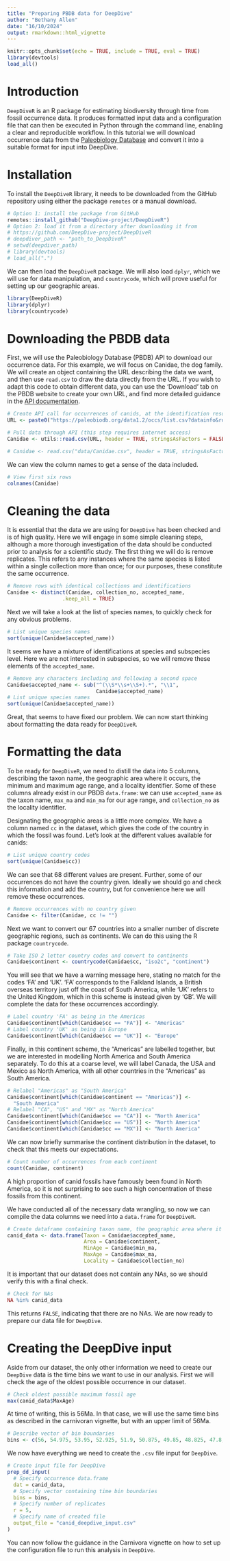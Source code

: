 ```yaml
---
title: "Preparing PBDB data for DeepDive"
author: "Bethany Allen"
date: "16/10/2024"
output: rmarkdown::html_vignette
---
```


```r
knitr::opts_chunk$set(echo = TRUE, include = TRUE, eval = TRUE)
library(devtools)
load_all()
```
  
# Introduction
    
`DeepDiveR` is an R package for estimating biodiversity through time from fossil occurrence data. It produces formatted input data and a configuration file that can then be executed in Python through the command line, enabling a clear and reproducible workflow. In this tutorial we will download occurrence data from the [Paleobiology Database](https://paleobiodb.org) and convert it into a suitable format for input into DeepDive. 
  
# Installation  

To install the `DeepDiveR` library, it needs to be downloaded from the GitHub repository using either the package `remotes` or a manual download.
  
```r
# Option 1: install the package from GitHub
remotes::install_github("DeepDive-project/DeepDiveR")
# Option 2: load it from a directory after downloading it from
# https://github.com/DeepDive-project/DeepDiveR
# deepdiver_path <- "path_to_DeepDiveR"
# setwd(deepdiver_path)
# library(devtools)
# load_all(".")
```

We can then load the `DeepDiveR` package. We will also load `dplyr`, which we will use for data manipulation, and `countrycode`, which will prove useful for setting up our geographic areas.

```r
library(DeepDiveR)
library(dplyr)
library(countrycode)
```

# Downloading the PBDB data

First, we will use the Paleobiology Database (PBDB) API to download our occurrence data. For this example, we will focus on Canidae, the dog family. We will create an object containing the URL describing the data we want, and then use `read.csv` to draw the data directly from the URL.
If you wish to adapt this code to obtain different data, you can use the 'Download' tab on the PBDB website to create your own URL, and find more detailed guidance in the [API documentation](https://paleobiodb.org/data1.2/).

```r
# Create API call for occurrences of canids, at the identification resolution of species (and removing uncertain occurrences), excluding trace and form taxa, and including location data
URL <- paste0("https://paleobiodb.org/data1.2/occs/list.csv?datainfo&rowcount&base_name=Canidae&taxon_reso=species&idqual=certain&pres=regular&private&show=loc")

# Pull data through API (this step requires internet access)
Canidae <- utils::read.csv(URL, header = TRUE, stringsAsFactors = FALSE)

# Canidae <- read.csv("data/Canidae.csv", header = TRUE, stringsAsFactors = FALSE, skip = 21)
```

We can view the column names to get a sense of the data included.

```r
# View first six rows
colnames(Canidae)
```

# Cleaning the data

It is essential that the data we are using for `DeepDive` has been checked and is of high quality. Here we will engage in some simple cleaning steps, although a more thorough investigation of the data should be conducted prior to analysis for a scientific study.
The first thing we will do is remove replicates. This refers to any instances where the same species is listed within a single collection more than once; for our purposes, these constitute the same occurrence.

```r
# Remove rows with identical collections and identifications
Canidae <- distinct(Canidae, collection_no, accepted_name,
                  .keep_all = TRUE)
```

Next we will take a look at the list of species names, to quickly check for any obvious problems.

```r
# List unique species names
sort(unique(Canidae$accepted_name))
```

It seems we have a mixture of identifications at species and subspecies level. Here we are not interested in subspecies, so we will remove these elements of the `accepted_name`.

```r
# Remove any characters including and following a second space
Canidae$accepted_name <- sub("^(\\S*\\s+\\S+).*", "\\1",
                             Canidae$accepted_name)
# List unique species names
sort(unique(Canidae$accepted_name))
```

Great, that seems to have fixed our problem. We can now start thinking about formatting the data ready for `DeepDiveR`.

# Formatting the data

To be ready for `DeepDiveR`, we need to distill the data into 5 columns, describing the taxon name, the geographic area where it occurs, the minimum and maximum age range, and a locality identifier. Some of these columns already exist in our PBDB `data.frame`: we can use `accepted_name` as the taxon name, `max_ma` and `min_ma` for our age range, and `collection_no` as the locality identifier.

Designating the geographic areas is a little more complex. We have a column named `cc` in the dataset, which gives the code of the country in which the fossil was found. Let's look at the different values available for canids:

```r
# List unique country codes
sort(unique(Canidae$cc))
```

We can see that 68 different values are present. Further, some of our occurrences do not have the country given. Ideally we should go and check this information and add the country, but for convenience here we will remove these occurrences.

```r
# Remove occurrences with no country given
Canidae <- filter(Canidae, cc != "")
```

Next we want to convert our 67 countries into a smaller number of discrete geographic regions, such as continents. We can do this using the R package `countrycode`.

```r
# Take ISO 2 letter country codes and convert to continents
Canidae$continent <- countrycode(Canidae$cc, "iso2c", "continent")
```

You will see that we have a warning message here, stating no match for the codes 'FA' and 'UK'. 'FA' corresponds to the Falkland Islands, a British overseas territory just off the coast of South America, while 'UK' refers to the United Kingdom, which in this scheme is instead given by 'GB'. We will complete the data for these occurrences accordingly.

```r
# Label country 'FA' as being in the Americas
Canidae$continent[which(Canidae$cc == "FA")] <- "Americas"
# Label country 'UK' as being in Europe
Canidae$continent[which(Canidae$cc == "UK")] <- "Europe"
```

Finally, in this continent scheme, the "Americas" are labelled together, but we are interested in modelling North America and South America separately. To do this at a coarse level, we will label Canada, the USA and Mexico as North America, with all other countries in the "Americas" as South America.

```r
# Relabel "Americas" as "South America"
Canidae$continent[which(Canidae$continent == "Americas")] <-
  "South America"
# Relabel "CA", "US" and "MX" as "North America"
Canidae$continent[which(Canidae$cc == "CA")] <- "North America"
Canidae$continent[which(Canidae$cc == "US")] <- "North America"
Canidae$continent[which(Canidae$cc == "MX")] <- "North America"
```

We can now briefly summarise the continent distribution in the dataset, to check that this meets our expectations.

```r
# Count number of occurrences from each continent
count(Canidae, continent)
```

A high proportion of canid fossils have famously been found in North America, so it is not surprising to see such a high concentration of these fossils from this continent.

We have conducted all of the necessary data wrangling, so now we can compile the data columns we need into a `data.frame` for `DeepDiveR`.

```r
# Create dataframe containing taxon name, the geographic area where it occurs, the minimum and maximum age range, and a locality identifier
canid_data <- data.frame(Taxon = Canidae$accepted_name,
                         Area = Canidae$continent,
                         MinAge = Canidae$min_ma,
                         MaxAge = Canidae$max_ma,
                         Locality = Canidae$collection_no)
```

It is important that our dataset does not contain any NAs, so we should verify this with a final check.

```r
# Check for NAs
NA %in% canid_data
```

This returns `FALSE`, indicating that there are no NAs. We are now ready to prepare our data file for `DeepDive`.

# Creating the DeepDive input

Aside from our dataset, the only other information we need to create our `DeepDive` data is the time bins we want to use in our analysis. First we will check the age of the oldest possible occurrence in our dataset.

```r
# Check oldest possible maximum fossil age
max(canid_data$MaxAge)
```

At time of writing, this is 56Ma. In that case, we will use the same time bins as described in the carnivoran vignette, but with an upper limit of 56Ma.

```r
# Describe vector of bin boundaries
bins <- c(56, 54.975, 53.95, 52.925, 51.9, 50.875, 49.85, 48.825, 47.8, 46.85714, 45.91429, 44.97143, 44.02857, 43.08571, 42.14286, 41.2, 40.03667, 38.87333, 37.71, 36.7575, 35.805, 34.8525, 33.9, 32.88667, 31.87333, 30.86, 29.84667, 28.83333, 27.82, 26.862, 25.904, 24.946, 23.988, 23.03, 22.16667, 21.30333, 20.44, 19.3225, 18.205, 17.0875, 15.97, 14.895, 13.82, 12.725, 11.63, 10.534, 9.438, 8.342, 7.246, 6.2895, 5.333, 4.4665, 3.6, 2.58, 1.8, 0.774, 0.129, 0)
```

We now have everything we need to create the `.csv` file input for `DeepDive`.

```r
# Create input file for DeepDive
prep_dd_input(
  # Specify occurrence data.frame
  dat = canid_data,
  # Specify vector containing time bin boundaries
  bins = bins,
  # Specify number of replicates
  r = 5, 
  # Specify name of created file
  output_file = "canid_deepdive_input.csv" 
)
```

You can now follow the guidance in the Carnivora vignette on how to set up the configuration file to run this analysis in `DeepDive`.
